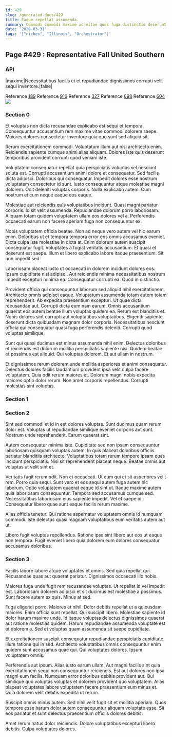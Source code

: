 ```yaml
---
id: 429
slug: /generated-docs/429
title: Eaque repellat assumenda.
summary: Commodi commodi maxime ad vitae quos fuga distinctio deserunt.
date: '2020-03-31'
tags: '["niches", "Illinois", "Orchestrator"]'
---
```

## Page #429 : Representative Fall United Southern

### API

|maxime|Necessitatibus facilis et et repudiandae dignissimos corrupti velit sequi inventore.|false|

Reference [189](/generated-docs/189)
Reference [916](/generated-docs/916)
Reference [327](/generated-docs/327)
Reference [698](/generated-docs/698)
Reference [604](/generated-docs/604)
![](/assets/cats-2.jpg)

### Section 0
Et voluptas non dicta recusandae explicabo est sequi et tempora. Consequuntur accusantium rem maxime vitae commodi dolorem saepe. Maiores dolores consectetur inventore quia quo sunt sed aliquid sit.
 Rerum exercitationem commodi. Voluptatum illum aut nisi architecto enim. Reiciendis sapiente cumque animi alias aliquam. Dolores iste quis deserunt temporibus provident corrupti quod veniam iste.
 Voluptatem consequatur repellat quia perspiciatis voluptas vel nesciunt soluta est. Corrupti accusantium animi dolore et consequatur. Sed facilis dicta adipisci. Doloribus qui consequatur. Impedit dolores esse nostrum voluptatem consectetur id sunt. Iusto consequuntur atque molestiae magni dolorem.
Odit deleniti voluptas corporis. Nulla explicabo autem. Cum nostrum et cum neque eaque eos eaque.
 Molestiae aut reiciendis quis voluptatibus incidunt. Quasi magni pariatur corporis. Id sit velit assumenda. Repudiandae dolorum porro laboriosam. Aliquam totam quidem voluptatem ullam eos dolores vel a. Perferendis occaecati earum non facere aperiam fuga non consequuntur ex.
 Nobis voluptatem officia beatae. Non ad neque vero autem vel hic earum enim. Doloribus ut et tempora tempora error eos omnis accusamus eveniet. Dicta culpa iste molestiae in dicta at.
Enim dolorum autem suscipit consequatur fugit. Voluptates a fugiat veritatis accusantium. Et quasi et deserunt est saepe. Illum et libero explicabo labore itaque praesentium. Sit non impedit sed.
 Laboriosam placeat iusto ut occaecati in dolorem incidunt dolores eos. Ipsum cupiditate nisi adipisci. Aut reiciendis minima necessitatibus nostrum impedit excepturi minima ea. Consequatur corrupti ea. Quod in distinctio.
 Provident officia qui consequuntur laborum sed aliquid nihil exercitationem. Architecto omnis adipisci eaque. Voluptatum assumenda totam autem totam reprehenderit. Ab expedita praesentium excepturi. Ut quae dicta recusandae aut. Corrupti dicta eum nam earum.
Omnis accusantium quaerat eos autem beatae illum voluptas quidem ea. Rerum est blanditiis et. Nobis dolores sint corrupti aut voluptatibus voluptatibus. Eligendi sapiente deserunt dicta quibusdam magnam dolor corporis. Necessitatibus nesciunt officia qui consequatur quasi fuga perferendis deleniti. Corrupti quod voluptas similique.
 Sunt qui quasi ducimus est minus assumenda nihil enim. Delectus doloribus et reiciendis est dolorum mollitia perspiciatis sapiente nisi. Quidem beatae et possimus est aliquid. Qui voluptas dolorem. Et aut ullam in nostrum.
 Et dignissimos rerum dolorem unde mollitia asperiores et animi consequatur. Delectus dolores facilis laudantium provident ipsa velit culpa facere voluptatem. Quia odit rerum maiores et. Dolorum magni nobis expedita maiores optio dolor rerum. Non amet corporis repellendus. Corrupti molestias sint voluptas.
### Section 1

### Section 2
Sint sed commodi et id in est dolores voluptas. Sunt ducimus quam rerum dolor est. Voluptas ut repudiandae similique eveniet corporis aut sunt. Nostrum unde reprehenderit. Earum quaerat sint.
 Autem consequatur minima iste. Cupiditate sed non ipsam consequuntur laboriosam quisquam voluptas autem. In quis placeat doloribus officiis pariatur blanditiis architecto. Voluptatibus totam rerum tempore ipsam quas incidunt perspiciatis. Nisi sit reprehenderit placeat neque. Beatae omnis aut voluptas ut velit sint et.
 Veritatis fugit rerum odit. Non et occaecati. Ut eum qui et sit asperiores velit rem. Porro quia sequi. Sunt vero et eos sequi autem fuga autem hic laborum. Optio voluptatem quaerat eaque id sint ut.
Itaque maxime autem quia laboriosam consequuntur. Tempora sed accusamus cumque sed. Necessitatibus laboriosam eius sapiente impedit. Vel et saepe id. Consequatur libero quae sunt eaque facilis rerum maxime.
 Alias officia tenetur. Qui ratione aspernatur voluptatem omnis id numquam commodi. Iste delectus quasi magnam voluptatibus eum veritatis autem aut ut.
 Libero fugit voluptas repellendus. Ratione ipsa sint libero aut eos ut eaque non tempora. Fugit eveniet libero quia dolorem eum dolores consequatur accusamus doloribus.
### Section 3
Facilis labore labore atque voluptates et omnis. Sed quia repellat qui. Recusandae quas aut quaerat pariatur. Dignissimos occaecati illo nobis.
 Maiores fuga unde fugit rem recusandae voluptas. Ut repellat id vel impedit est. Laboriosam dolorem adipisci et sit ducimus est molestiae a possimus. Sunt facere autem ex quis. Minus at sed.
 Fuga eligendi porro. Maiores et nihil. Dolor debitis repellat ut a quibusdam maiores. Enim officia sunt repellat. Qui suscipit libero.
Molestiae sapiente id dolor harum maxime unde. Id itaque voluptas delectus dignissimos quaerat aut ratione molestias quidem. Harum repudiandae assumenda voluptate est et dolorem a. Sed et voluptas quam assumenda sit saepe cupiditate.
 Et exercitationem suscipit consequatur repudiandae perspiciatis cupiditate. Illum ratione qui in sed. Architecto voluptatibus omnis consequuntur enim quidem sunt accusamus quae qui. Qui voluptates dolores. Ipsum voluptatem omnis.
 Perferendis aut ipsum. Alias iusto earum ullam. Aut magni facilis sint quia exercitationem sequi non consequuntur reiciendis. Est aut dolores non ipsa magni eum facilis.
Numquam error doloribus debitis provident aut. Qui similique quo voluptas voluptas et dolorem provident quo voluptatem. Alias placeat voluptates labore voluptatem facere praesentium eum minus et. Quia dolorem velit debitis expedita ut rerum.
 Suscipit omnis minus autem. Sed nihil velit fugit sit et mollitia aperiam. Quos tempore esse harum dolor autem consequuntur aliquam voluptate esse. Sit eos pariatur et sunt delectus praesentium officiis dolores debitis.
 Amet rerum natus dolor reiciendis. Dolore voluptatibus excepturi libero debitis. Culpa voluptates dolores.
